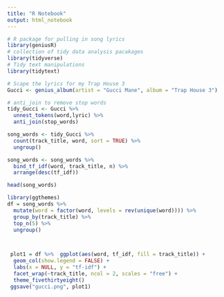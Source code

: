 ```yaml
---
title: "R Notebook"
output: html_notebook
---
```


```r
# R package for pulling in song lyrics
library(geniusR) 
# collection of tidy data analysis pacakages
library(tidyverse)
# Tidy text manipulations
library(tidytext)

# Scape the lyrics for my Trap House 3
Gucci <- genius_album(artist = "Gucci Mane", album = "Trap House 3")
```

```r
# anti_join to remove stop words
tidy_Gucci <- Gucci %>%
  unnest_tokens(word,lyric) %>%
  anti_join(stop_words)
```

```r
song_words <- tidy_Gucci %>%
  count(track_title, word, sort = TRUE) %>%
  ungroup()
```

```r
song_words <- song_words %>%
  bind_tf_idf(word, track_title, n) %>%
  arrange(desc(tf_idf))

head(song_words)
```

```r

library(ggthemes)
df = song_words %>%
  mutate(word = factor(word, levels = rev(unique(word)))) %>%
  group_by(track_title) %>%
  top_n(5) %>%
  ungroup() 



 plot1 = df %>%  ggplot(aes(word, tf_idf, fill = track_title)) +
  geom_col(show.legend = FALSE) +
  labs(x = NULL, y = "tf-idf") +
  facet_wrap(~track_title, ncol = 2, scales = "free") +
  theme_fivethirtyeight()
 ggsave("gucci.png", plot1)
```

